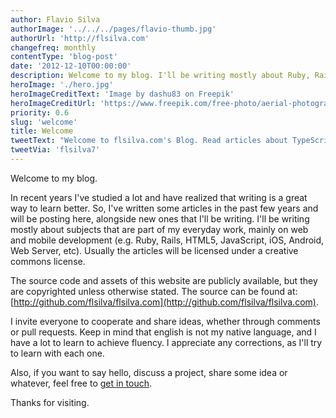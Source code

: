 ```yaml
---
author: Flavio Silva
authorImage: '../../../pages/flavio-thumb.jpg'
authorUrl: 'http://flsilva.com'
changefreq: monthly
contentType: 'blog-post'
date: '2012-12-10T00:00:00'
description: Welcome to my blog. I'll be writing mostly about Ruby, Rails, HTML5, JavaScript, iOS, Android, Web Server, etc. Feel free to cooperate, share ideias and checkout the public repository.
heroImage: './hero.jpg'
heroImageCreditText: 'Image by dashu83 on Freepik'
heroImageCreditUrl: 'https://www.freepik.com/free-photo/aerial-photography-xidi-park-shantou-city-guangdong-province-china_20067832.htm#page=4&query=green%20tech%20city&position=43&from_view=search&track=ais'
priority: 0.6
slug: 'welcome'
title: Welcome
tweetText: "Welcome to flsilva.com's Blog. Read articles about TypeScript, JavaScript, React, React Native, Web Server, and more."
tweetVia: 'flsilva7'
---
```


Welcome to my blog.

In recent years I've studied a lot and have realized that writing is a great way to learn better. So, I've written some articles in the past few years and will be posting here, alongside new ones that I'll be writing. I'll be writing mostly about subjects that are part of my everyday work, mainly on web and mobile development (e.g. Ruby, Rails, HTML5, JavaScript, iOS, Android, Web Server, etc). Usually the articles will be licensed under a creative commons license.

The source code and assets of this website are publicly available, but they are copyrighted unless otherwise stated. The source can be found at: [http://github.com/flsilva/flsilva.com](http://github.com/flsilva/flsilva.com).

I invite everyone to cooperate and share ideas, whether through comments or pull requests. Keep in mind that english is not my native language, and I have a lot to learn to achieve fluency. I appreciate any corrections, as I'll try to learn with each one.

Also, if you want to say hello, discuss a project, share some idea or whatever, feel free to [get in touch](mailto:flsilva7@gmail.com).

Thanks for visiting.
